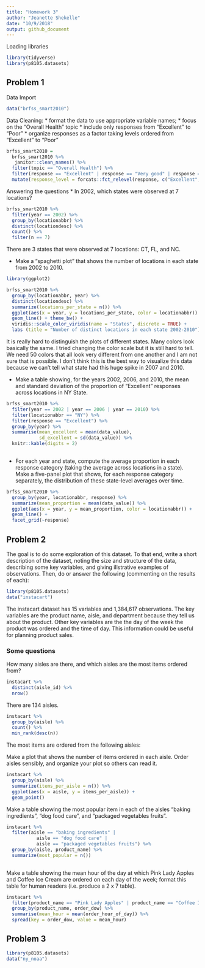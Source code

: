 ```yaml
---
title: "Homework 3"
author: "Jeanette Shekelle"
date: "10/9/2018"
output: github_document
---
```


Loading libraries

```r
library(tidyverse)
library(p8105.datasets)

```


## Problem 1

Data Import

```r
data("brfss_smart2010")
```



Data Cleaning:
* format the data to use appropriate variable names;
* focus on the “Overall Health” topic
* include only responses from “Excellent” to “Poor”
* organize responses as a factor taking levels ordered from “Excellent” to “Poor”

```r
brfss_smart2010 = 
  brfss_smart2010 %>% 
   janitor::clean_names() %>% 
  filter(topic == "Overall Health") %>% 
  filter(response == "Excellent" | response == "Very good" | response == "Good" | response == "Fair" | response == "Poor") %>% 
  mutate(response_level = forcats::fct_relevel(response, c("Excellent", "Very good", "Good", "Fair", "Poor")))

```



Answering the questions
* In 2002, which states were observed at 7 locations?

```r
brfss_smart2010 %>% 
  filter(year == 2002) %>% 
  group_by(locationabbr) %>% 
  distinct(locationdesc) %>% 
  count() %>% 
  filter(n == 7)
```

There are 3 states that were observed at 7 locations: CT, FL, and NC. 


* Make a “spaghetti plot” that shows the number of locations in each state from 2002 to 2010.

```r
library(ggplot2)
```


```r
brfss_smart2010 %>% 
  group_by(locationabbr, year) %>% 
  distinct(locationdesc) %>% 
  summarize(locations_per_state = n()) %>% 
  ggplot(aes(x = year, y = locations_per_state, color = locationabbr)) +
  geom_line() + theme_bw() + 
  viridis::scale_color_viridis(name = "States", discrete = TRUE) +
  labs (title = "Number of distinct locations in each state 2002-2010")

```

It is really hard to distinguish the plots of different states. Many colors look basically the same. I tried changing the color scale but it is still hard to tell. We need 50 colors that all look very different from one another and I am not sure that is possible. I don't think this is the best way to visualize this data because we can't tell what state had this huge spike in 2007 and 2010.  


* Make a table showing, for the years 2002, 2006, and 2010, the mean and standard deviation of the proportion of “Excellent” responses across locations in NY State.

```r
brfss_smart2010 %>% 
  filter(year == 2002 | year == 2006 | year == 2010) %>% 
  filter(locationabbr == "NY") %>% 
  filter(response == "Excellent") %>% 
  group_by(year) %>% 
  summarise(mean_excellent = mean(data_value),
            sd_excellent = sd(data_value)) %>% 
  knitr::kable(digits = 2)
 
```



* For each year and state, compute the average proportion in each response category (taking the average across locations in a state). Make a five-panel plot that shows, for each response category separately, the distribution of these state-level averages over time.

```r
brfss_smart2010 %>% 
  group_by(year, locationabbr, response) %>% 
  summarize(mean_proportion = mean(data_value)) %>% 
  ggplot(aes(x = year, y = mean_proportion, color = locationabbr)) +
  geom_line() +
  facet_grid(~response)

```



## Problem 2

The goal is to do some exploration of this dataset. To that end, write a short description of the dataset, noting the size and structure of the data, describing some key variables, and giving illstrative examples of observations. Then, do or answer the following (commenting on the results of each):

```r
library(p8105.datasets)
data("instacart") 
```


The instacart dataset has 15 variables and 1,384,617 observations. The key variables are the product name, aisle, and department because they tell us about the product. Other key variables are the the day of the week the product was ordered and the time of day. This information could be useful for planning product sales. 



### Some questions

How many aisles are there, and which aisles are the most items ordered from?

```r
instacart %>% 
  distinct(aisle_id) %>% 
  nrow()
```

There are 134 aisles.

```r
instacart %>% 
  group_by(aisle) %>% 
  count() %>% 
  min_rank(desc(n))
```

The most items are ordered from the following aisles: 

Make a plot that shows the number of items ordered in each aisle. Order aisles sensibly, and organize your plot so others can read it.

```r
instacart %>% 
  group_by(aisle) %>%
  summarize(items_per_aisle = n()) %>% 
  ggplot(aes(x = aisle, y = items_per_aisle)) +
  geom_point()
```


Make a table showing the most popular item in each of the aisles “baking ingredients”, “dog food care”, and “packaged vegetables fruits”.

```r
instacart %>% 
  filter(aisle == "baking ingredients" | 
           aisle == "dog food care" | 
           aisle == "packaged vegetables fruits") %>% 
  group_by(aisle, product_name) %>% 
  summarize(most_popular = n())
  
```


Make a table showing the mean hour of the day at which Pink Lady Apples and Coffee Ice Cream are ordered on each day of the week; format this table for human readers (i.e. produce a 2 x 7 table).

```r
instacart %>% 
  filter(product_name == "Pink Lady Apples" | product_name == "Coffee Ice Cream") %>% 
  group_by(product_name, order_dow) %>% 
  summarise(mean_hour = mean(order_hour_of_day)) %>% 
  spread(key = order_dow, value = mean_hour)
```



## Problem 3

```r
library(p8105.datasets)
data("ny_noaa")
```


